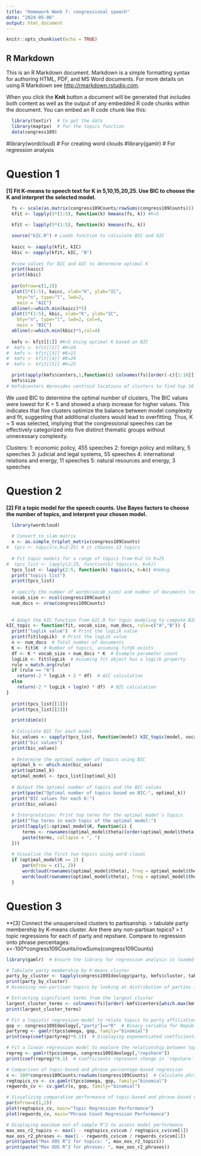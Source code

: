 ```yaml
---
title: "Homework Week 7: congressional speech"
date: "2024-05-06"
output: html_document
---
```


```r
knitr::opts_chunk$set(echo = TRUE)
```

## R Markdown

This is an R Markdown document. Markdown is a simple formatting syntax for authoring HTML, PDF, and MS Word documents. For more details on using R Markdown see <http://rmarkdown.rstudio.com>.

When you click the **Knit** button a document will be generated that includes both content as well as the output of any embedded R code chunks within the document. You can embed an R code chunk like this:

```r
  library(textir)  # to get the data
  library(maptpx)  # for the topics function
  data(congress109)
```


#library(wordcloud)  # For creating word clouds
#library(gamlr)  # For regression analysis


# Question 1
**[1] Fit K-means to speech text for K in 5,10,15,20,25. Use BIC to choose the K and interpret the selected model.**

```r
  fs <- scale(as.matrix(congress109Counts/rowSums(congress109Counts)))
  kfit <- lapply(5*(1:5), function(k) kmeans(fs, k)) #K=5
  
  kfit <- lapply(5*(1:5), function(k) kmeans(fs, k))

  source("kIC.R") # Loads function to calculate BIC and AIC
  
  kaicc <- sapply(kfit, kIC)
  kbic <- sapply(kfit, kIC, "B")
  
  #view values for BIC and AIC to determine optimal K
  print(kaicc)
  print(kbic)
  
  par(mfrow=c(1,2))
  plot(5*(1:5), kaicc, xlab="K", ylab="IC",
  	bty="n", type="l", lwd=2,
  	main = "AIC")
  abline(v=which.min(kaicc)*5)
  plot(5*(1:5), kbic, xlab="K", ylab="IC",
  	bty="n", type="l", lwd=2, col=4,
  	main = "BIC")
  abline(v=which.min(kbic)*5,col=4)
  
  kmfs <- kfit[[1]] #K=5 Using optimal K based on BIC
#  kmfs <- kfit[[2]] #K=10 
#  kmfs <- kfit[[3]] #K=15
#  kmfs <- kfit[[4]] #K=20
#  kmfs <- kfit[[5]] #K=25

  print(apply(kmfs$centers,1,function(c) colnames(fs)[order(-c)[1:10]]))
  kmfs$size
# kmfs$centers #provides centroid locations of clusters to find top 10 defining terms 

```
We used BIC to determine the optimal number of clusters, The BIC values were lowest for K = 5 and showed a sharp increase for higher values. This indicates that five clusters optimize the balance between model complexity and fit, suggesting that additional clusters would lead to overfitting. Thus, K = 5 was selected, implying that the congressional speeches can be effectively categorized into five distinct thematic groups without unnecessary complexity.

Clusters: 
1: economic policy, 455 speeches
2: foreign policy and military, 5 speeches
3: judicial and legal systems, 55 speeches
4: international relations and energy, 11 speeches
5: natural resources and energy, 3 speeches


# Question 2
**[2] Fit a topic model for the speech counts. Use Bayes factors to choose the number of topics, and interpret your chosen model.**

```r
  library(wordcloud)
  
  # Convert to slam matrix
  x <- as.simple_triplet_matrix(congress109Counts)
#  tpcs <- topics(x,K=2:25) # it chooses 13 topics
  
  # Fit topic models for a range of topics from K=2 to K=25
#  tpcs_list <- lapply(2:25, function(k) topics(x, K=k))
  tpcs_list <- lapply(2:5, function(k) topics(x, K=k)) #debug
  print("topics list")
  print(tpcs_list)
  
  # specify the number of words(vocab_size) and number of documents (num_docs)
  vocab_size <- ncol(congress109Counts)
  num_docs <- nrow(congress109Counts)
  
    
  # Adapt the kIC function from kIC.R for topic modeling to compute BIC
kIC_topic <- function(fit, vocab_size, num_docs, rule=c("A","B")) {
  print("loglik value")  # Print the logLik value
  print(fit$logLik)  # Print the logLik value
  n <- num_docs  # Total number of documents     
  K <- fit$K  # Number of topics, assuming fit$K exists     
  df <- K * vocab_size + num_docs * K  # Example parameter count     
  logLik <- fit$logLik  # Assuming fit object has a logLik property     
  rule = match.arg(rule)       
  if (rule == "A")         
    return(-2 * logLik + 2 * df)  # AIC calculation     
  else         
    return(-2 * logLik + log(n) * df)  # BIC calculation  
}
  
  print(tpcs_list[[1]])
  print(tpcs_list[[2]])

  print(dim(x))
  
  # Calculate BIC for each model
  bic_values <- sapply(tpcs_list, function(model) kIC_topic(model, vocab_size, num_docs, "B"))
  print("bic values")
  print(bic_values)
  
  # Determine the optimal number of topics using BIC
  optimal_k <- which.min(bic_values)
  print(optimal_k)
  optimal_model <- tpcs_list[[optimal_k]]
  
  # Output the optimal number of topics and the BIC values
  print(paste("Optimal number of topics based on BIC:", optimal_k))
  print("BIC values for each K:")
  print(bic_values)
  
  # Interpretation: Print top terms for the optimal model's topics
  print("Top terms in each topic of the optimal model:")
  print(lapply(1:optimal_model$K, function(i) {
      terms <- rownames(optimal_model$theta)[order(optimal_model$theta[,i], decreasing = TRUE)[1:10]]
      paste(terms, collapse = ", ")
  }))
  
  # Visualize the first two topics using word clouds
  if (optimal_model$K >= 2) {
      par(mfrow = c(1, 2))
      wordcloud(rownames(optimal_model$theta), freq = optimal_model$theta[,1], min.freq = 0.004, col = "maroon")
      wordcloud(rownames(optimal_model$theta), freq = optimal_model$theta[,2], min.freq = 0.004, col = "navy")
  }

```


# Question 3
**[3] Connect the unsupervised clusters to partisanship. 
  > tabulate party membership by K-means cluster. Are there any non-partisan topics?
  > t topic regressions for each of party and repshare.
    Compare to regression onto phrase percentages:
    x<-100*congress109Counts/rowSums(congress109Counts)
    
```r

library(gamlr)  # Ensure the library for regression analysis is loaded

# Tabulate party membership by K-means cluster
party_by_cluster <- tapply(congress109Ideology$party, kmfs$cluster, table)
print(party_by_cluster)
# Assessing non-partisan topics by looking at distribution of parties in clusters

# Extracting significant terms from the largest cluster
largest_cluster_terms <- colnames(fs)[order(-kmfs$centers[which.max(kmfs$size),])[1:10]]
print(largest_cluster_terms)

# Fit a logistic regression model to relate topics to party affiliation
gop <- congress109Ideology[,"party"]=="R"  # Binary variable for Republican party
partyreg <- gamlr(tpcs$omega, gop, family="binomial")
print(exp(coef(partyreg)*0.1))  # Displaying exponentiated coefficients for interpretability

# Fit a linear regression model to explore the relationship between topics and 'repshare'
repreg <- gamlr(tpcs$omega, congress109Ideology[,"repshare"])
print(coef(repreg)*0.1)  # Coefficients represent change in 'repshare' per 0.1 rise in topic weight

# Comparison of topic-based and phrase percentage-based regression
x <- 100*congress109Counts/rowSums(congress109Counts)  # Calculate phrase percentages
regtopics_cv <- cv.gamlr(tpcs$omega, gop, family="binomial")
regwords_cv <- cv.gamlr(x, gop, family="binomial")

# Visualizing comparative performance of topic-based and phrase-based regression
par(mfrow=c(1,2))
plot(regtopics_cv, main="Topic Regression Performance")
plot(regwords_cv, main="Phrase Count Regression Performance")

# Displaying maximum out-of-sample R^2 to assess model performance
max_oos_r2_topics <- max(1 - regtopics_cv$cvm / regtopics_cv$cvm[1])
max_oos_r2_phrases <- max(1 - regwords_cv$cvm / regwords_cv$cvm[1])
print(paste("Max OOS R^2 for topics: ", max_oos_r2_topics))
print(paste("Max OOS R^2 for phrases: ", max_oos_r2_phrases))
```